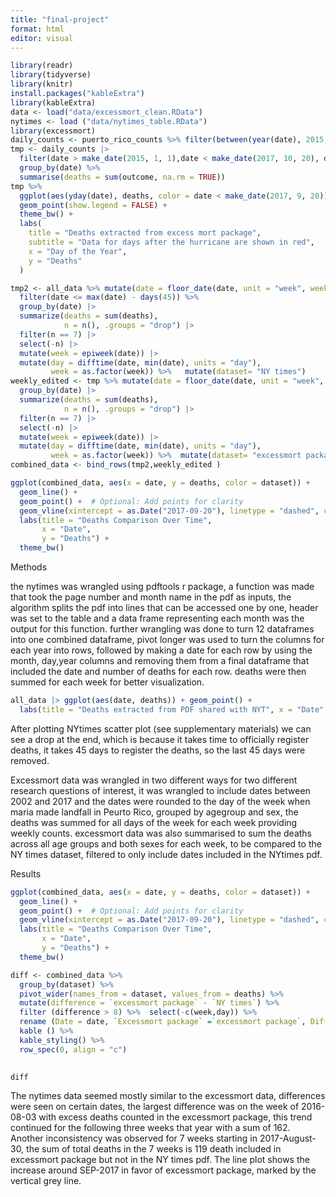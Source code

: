 ```yaml
---
title: "final-project"
format: html
editor: visual
---
```


```r
library(readr)
library(tidyverse)
library(knitr)
install.packages("kableExtra")
library(kableExtra)
data <- load("data/excessmort_clean.RData")
nytimes <- load ("data/nytimes_table.RData")
library(excessmort)
daily_counts <- puerto_rico_counts %>% filter(between(year(date), 2015, 2018))
tmp <- daily_counts |> 
  filter(date > make_date(2015, 1, 1),date < make_date(2017, 10, 20), date <= max(date) - days(45) ) |> 
  group_by(date) %>%
  summarise(deaths = sum(outcome, na.rm = TRUE)) 
tmp %>%
  ggplot(aes(yday(date), deaths, color = date < make_date(2017, 9, 20))) +  
  geom_point(show.legend = FALSE) +
  theme_bw() +
  labs(
    title = "Deaths extracted from excess mort package", 
    subtitle = "Data for days after the hurricane are shown in red", 
    x = "Day of the Year", 
    y = "Deaths"
  )
```

```r
tmp2 <- all_data %>% mutate(date = floor_date(date, unit = "week", week_start = 3)) |> 
  filter(date <= max(date) - days(45)) %>% 
  group_by(date) |>
  summarize(deaths = sum(deaths), 
            n = n(), .groups = "drop") |>
  filter(n == 7) |>
  select(-n) |>
  mutate(week = epiweek(date)) |>
  mutate(day = difftime(date, min(date), units = "day"),
         week = as.factor(week)) %>%   mutate(dataset= "NY times") 
weekly_edited <- tmp %>% mutate(date = floor_date(date, unit = "week", week_start = 3)) |>
  group_by(date) |>
  summarize(deaths = sum(deaths), 
            n = n(), .groups = "drop") |>
  filter(n == 7) |>
  select(-n) |>
  mutate(week = epiweek(date)) |>
  mutate(day = difftime(date, min(date), units = "day"),
         week = as.factor(week)) %>%  mutate(dataset= "excessmort package")
combined_data <- bind_rows(tmp2,weekly_edited )  


```

```r

ggplot(combined_data, aes(x = date, y = deaths, color = dataset)) +
  geom_line() + 
  geom_point() +  # Optional: Add points for clarity
  geom_vline(xintercept = as.Date("2017-09-20"), linetype = "dashed", color = "grey", linewidth = 0.8)+
  labs(title = "Deaths Comparison Over Time",
       x = "Date",
       y = "Deaths") +
  theme_bw()
```







Methods

the nytimes was wrangled using pdftools r package, a function was made that took the page number and month name in the pdf as inputs, the algorithm splits the pdf into lines that can be accessed one by one, header was set to the table and a data frame representing each month was the output for this function. further wrangling was done to turn 12 dataframes into one combined dataframe, pivot longer was used to turn the columns for each year into rows, followed by making a date for each row by using the month, day,year columns and removing them from a final dataframe that included the date and number of deaths for each row. deaths were then summed for each week for better visualization.

```r
all_data |> ggplot(aes(date, deaths)) + geom_point() + 
  labs(title = "Deaths extracted from PDF shared with NYT", x = "Date", y = "Deaths")
```

After plotting NYtimes scatter plot (see supplementary materials) we can see a drop at the end, which is because it takes time to officially register deaths, it takes 45 days to register the deaths, so the last 45 days were removed. 

Excessmort data was wrangled in two different ways for two different research questions of interest, it was wrangled to include dates between 2002 and 2017 and the dates were rounded to the day of the week when maria made landfall in Peurto Rico, grouped by agegroup and sex, the deaths was summed for all days of the week for each week providing weekly counts. excessmort data was also summarised to sum the deaths across all age groups and both sexes for each week, to be compared to the NY times dataset, filtered to only include dates included in the NYtimes pdf.

Results

```r
ggplot(combined_data, aes(x = date, y = deaths, color = dataset)) +
  geom_line() + 
  geom_point() +  # Optional: Add points for clarity
  geom_vline(xintercept = as.Date("2017-09-20"), linetype = "dashed", color = "grey", linewidth = 0.8)+
  labs(title = "Deaths Comparison Over Time",
       x = "Date",
       y = "Deaths") +
  theme_bw()
```

```r
diff <- combined_data %>%
  group_by(dataset) %>%
  pivot_wider(names_from = dataset, values_from = deaths) %>%
  mutate(difference = `excessmort package` - `NY times`) %>% 
  filter (difference > 8) %>%  select(-c(week,day)) %>% 
  rename (Date = date, `Excessmort package` =`excessmort package`, Difference=difference) %>% 
  kable () %>% 
  kable_styling() %>%
  row_spec(0, align = "c")  

  
diff
```

The nytimes data seemed mostly similar to the excessmort data, differences were seen on certain dates, the largest difference was on the week of 2016-08-03 with excess deaths counted in the excessmort package, this trend continued for the following three weeks that year with a sum of 162. Another inconsistency was observed for 7 weeks starting in 2017-August-30, the sum of total deaths in the 7 weeks is 119 death included in excessmort package but not in the NY times pdf. The line plot shows the increase around SEP-2017 in favor of excessmort package, marked by the vertical grey line.
